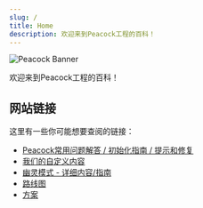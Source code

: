 ```yaml
---
slug: /
title: Home
description: 欢迎来到Peacock工程的百科！
---
```



<Image alt="Peacock Banner" img={Banner} />

欢迎来到Peacock工程的百科！

## 网站链接

这里有一些你可能想要查阅的链接：

-   [Peacock常用问题解答 / 初始化指南 / 提示和修复](intel)
-   [我们的自定义内容](custom-content.md)
-   [幽灵模式 - 详细内容/指南](ghost-mode.md)
-   [路线图](roadmaps.mdx)
-   [方案](initiatives.md)

